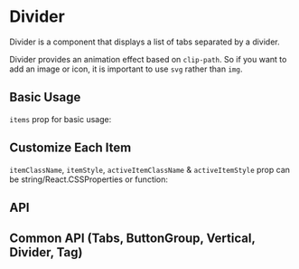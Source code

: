 
# Divider

Divider is a component that displays a list of tabs separated by a divider.

Divider provides an animation effect based on `clip-path`. So if you want to add an image or icon, it is important to use `svg` rather than `img`.

## Basic Usage

`items` prop for basic usage:

<Basics />

## Customize Each Item

`itemClassName`, `itemStyle`, `activeItemClassName` & `activeItemStyle` prop can be string/React.CSSProperties or function:

<Customize />

## API

<API />

## Common API (Tabs, ButtonGroup, Vertical, Divider, Tag)

<CommonAPI />
